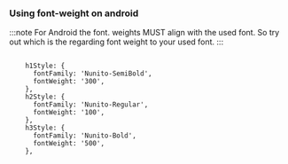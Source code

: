 ### Using font-weight on android

:::note
For Android the font. weights MUST align with the used font. So try out which is the regarding font weight to your used font.
:::

```tsx

    h1Style: {
      fontFamily: 'Nunito-SemiBold',
      fontWeight: '300',
    },
    h2Style: {
      fontFamily: 'Nunito-Regular',
      fontWeight: '100',
    },
    h3Style: {
      fontFamily: 'Nunito-Bold',
      fontWeight: '500',
    },
```
